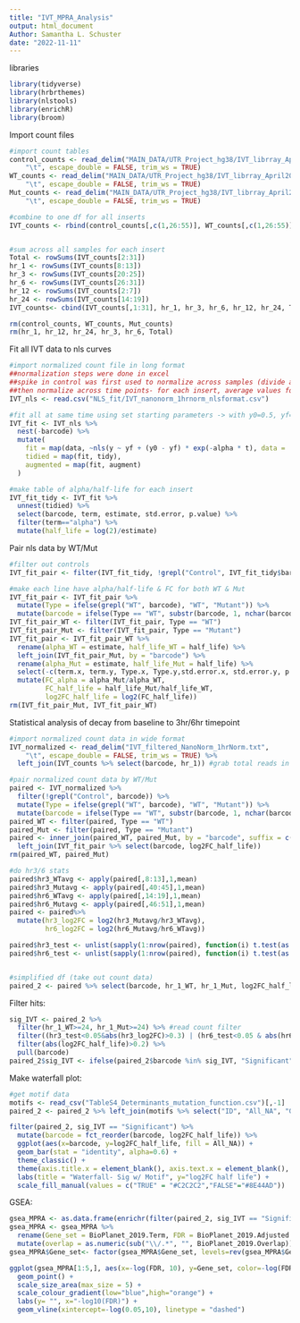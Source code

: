 ---
title: "IVT_MPRA_Analysis"
output: html_document
Author: Samantha L. Schuster
date: "2022-11-11"
---

libraries
```{r}
library(tidyverse)
library(hrbrthemes)
library(nlstools)
library(enrichR)
library(broom)
```

Import count files
```{r}
#import count tables
control_counts <- read_delim("MAIN_DATA/UTR_Project_hg38/IVT_librray_April2022_v2/count_files/v2_strict_150M_Control_ids_with_counts_per_sample.txt", 
    "\t", escape_double = FALSE, trim_ws = TRUE)
WT_counts <- read_delim("MAIN_DATA/UTR_Project_hg38/IVT_librray_April2022_v2/count_files/v2_strict_150M_WT_ids_with_counts_per_sample.txt",
    "\t", escape_double = FALSE, trim_ws = TRUE)
Mut_counts <- read_delim("MAIN_DATA/UTR_Project_hg38/IVT_librray_April2022_v2/count_files/v2_strict_150M_Mutant_ids_with_counts_per_sample.txt",
    "\t", escape_double = FALSE, trim_ws = TRUE)

#combine to one df for all inserts
IVT_counts <- rbind(control_counts[,c(1,26:55)], WT_counts[,c(1,26:55)], Mut_counts[,c(1,26:55)])


#sum across all samples for each insert
Total <- rowSums(IVT_counts[2:31])
hr_1 <- rowSums(IVT_counts[8:13])
hr_3 <- rowSums(IVT_counts[20:25])
hr_6 <- rowSums(IVT_counts[26:31])
hr_12 <- rowSums(IVT_counts[2:7])
hr_24 <- rowSums(IVT_counts[14:19])
IVT_counts<- cbind(IVT_counts[,1:31], hr_1, hr_3, hr_6, hr_12, hr_24, Total)

rm(control_counts, WT_counts, Mut_counts)
rm(hr_1, hr_12, hr_24, hr_3, hr_6, Total)
```

Fit all IVT data to nls curves
```{r}
#import normalized count file in long format
##normalization steps were done in excel
##spike in control was first used to normalize across samples (divide all insert count values in a sample by the read count of spike-in insert for that sample)
##then normalize across time points- for each insert, average values for 1hr time points, use this to normalize all other sample values for that insert such that everything is normalized decay from baseline at 1hr
IVT_nls <- read.csv("NLS_fit/IVT_nanonorm_1hrnorm_nlsformat.csv")

#fit all at same time using set starting parameters -> with y0=0.5, yf=0, alpha=0.1
IVT_fit <- IVT_nls %>%
  nest(-barcode) %>%
  mutate(
    fit = map(data, ~nls(y ~ yf + (y0 - yf) * exp(-alpha * t), data = ., start = list(y0 = 0.5, yf = 0, alpha = 0.1))),
    tidied = map(fit, tidy),
    augmented = map(fit, augment)
  )

#make table of alpha/half-life for each insert
IVT_fit_tidy <- IVT_fit %>%
  unnest(tidied) %>%
  select(barcode, term, estimate, std.error, p.value) %>%
  filter(term=="alpha") %>%
  mutate(half_life = log(2)/estimate)
```

Pair nls data by WT/Mut
```{r}
#filter out controls
IVT_fit_pair <- filter(IVT_fit_tidy, !grepl("Control", IVT_fit_tidy$barcode))

#make each line have alpha/half-life & FC for both WT & Mut
IVT_fit_pair <- IVT_fit_pair %>%
  mutate(Type = ifelse(grepl("WT", barcode), "WT", "Mutant")) %>%
  mutate(barcode = ifelse(Type == "WT", substr(barcode, 1, nchar(barcode)-3), substr(barcode, 1, nchar(barcode)-7)))
IVT_fit_pair_WT <- filter(IVT_fit_pair, Type == "WT")
IVT_fit_pair_Mut <- filter(IVT_fit_pair, Type == "Mutant")
IVT_fit_pair <- IVT_fit_pair_WT %>%
  rename(alpha_WT = estimate, half_life_WT = half_life) %>%
  left_join(IVT_fit_pair_Mut, by = "barcode") %>%
  rename(alpha_Mut = estimate, half_life_Mut = half_life) %>%
  select(-c(term.x, term.y, Type.x, Type.y,std.error.x, std.error.y, p.value.x, p.value.y)) %>%
  mutate(FC_alpha = alpha_Mut/alpha_WT, 
         FC_half_life = half_life_Mut/half_life_WT,
         log2FC_half_life = log2(FC_half_life))
rm(IVT_fit_pair_Mut, IVT_fit_pair_WT)
```

Statistical analysis of decay from baseline to 3hr/6hr timepoint
```{r}
#import normalized count data in wide format
IVT_normalized <- read_delim("IVT_filtered_NanoNorm_1hrNorm.txt", 
    "\t", escape_double = FALSE, trim_ws = TRUE) %>%
  left_join(IVT_counts %>% select(barcode, hr_1)) #grab total reads in hr1 across replicates from raw count file

#pair normalized count data by WT/Mut
paired <- IVT_normalized %>%
  filter(!grepl("Control", barcode)) %>%
  mutate(Type = ifelse(grepl("WT", barcode), "WT", "Mutant")) %>%
  mutate(barcode = ifelse(Type == "WT", substr(barcode, 1, nchar(barcode)-3), substr(barcode, 1, nchar(barcode)-7)))
paired_WT <- filter(paired, Type == "WT")
paired_Mut <- filter(paired, Type == "Mutant")
paired <- inner_join(paired_WT, paired_Mut, by = "barcode", suffix = c("_WT", "_Mut")) %>%
  left_join(IVT_fit_pair %>% select(barcode, log2FC_half_life))
rm(paired_WT, paired_Mut)

#do hr3/6 stats
paired$hr3_WTavg <- apply(paired[,8:13],1,mean)
paired$hr3_Mutavg <- apply(paired[,40:45],1,mean)
paired$hr6_WTavg <- apply(paired[,14:19],1,mean)
paired$hr6_Mutavg <- apply(paired[,46:51],1,mean)
paired <- paired%>% 
  mutate(hr3_log2FC = log2(hr3_Mutavg/hr3_WTavg), 
         hr6_log2FC = log2(hr6_Mutavg/hr6_WTavg))

paired$hr3_test <- unlist(sapply(1:nrow(paired), function(i) t.test(as.numeric(as.character(unlist(paired[i,8:13]))), as.numeric(as.character(unlist(paired[i,40:45]))))[c("p.value")])) %>% unname()
paired$hr6_test <- unlist(sapply(1:nrow(paired), function(i) t.test(as.numeric(as.character(unlist(paired[i,14:19]))), as.numeric(as.character(unlist(paired[i,46:51]))))[c("p.value")])) %>% unname()


#simplified df (take out count data)
paired_2 <- paired %>% select(barcode, hr_1_WT, hr_1_Mut, log2FC_half_life, hr3_log2FC, hr6_log2FC, hr3_test, hr6_test)
```

Filter hits:
```{r}
sig_IVT <- paired_2 %>% 
  filter(hr_1_WT>=24, hr_1_Mut>=24) %>% #read count filter
  filter((hr3_test<0.05&abs(hr3_log2FC)>0.3) | (hr6_test<0.05 & abs(hr6_log2FC)>0.3)) %>% #p<0.05
  filter(abs(log2FC_half_life)>0.2) %>%
  pull(barcode)
paired_2$sig_IVT <- ifelse(paired_2$barcode %in% sig_IVT, "Significant", "Not Significant")
```

Make waterfall plot:
```{r}
#get motif data
motifs <- read_csv("TableS4_Determinants_mutation_function.csv")[,-1]
paired_2 <- paired_2 %>% left_join(motifs %>% select("ID", "All_NA", "Gene"), by=c("barcode"="ID"))

filter(paired_2, sig_IVT == "Significant") %>%
  mutate(barcode = fct_reorder(barcode, log2FC_half_life)) %>%
  ggplot(aes(x=barcode, y=log2FC_half_life, fill = All_NA)) +
  geom_bar(stat = "identity", alpha=0.6) +
  theme_classic() +
  theme(axis.title.x = element_blank(), axis.text.x = element_blank(), axis.ticks.x = element_blank()) +
  labs(title = "Waterfall- Sig w/ Motif", y="log2FC half life") +  
  scale_fill_manual(values = c("TRUE" = "#C2C2C2","FALSE"="#8E44AD"))
```

GSEA:
```{r}
gsea_MPRA <- as.data.frame(enrichr(filter(paired_2, sig_IVT == "Significant")$Gene, databases = "BioPlanet_2019")) 
gsea_MPRA <- gsea_MPRA %>%
  rename(Gene_set = BioPlanet_2019.Term, FDR = BioPlanet_2019.Adjusted.P.value) %>%
  mutate(overlap = as.numeric(sub("\\/.*", "", BioPlanet_2019.Overlap)))
gsea_MPRA$Gene_set<- factor(gsea_MPRA$Gene_set, levels=rev(gsea_MPRA$Gene_set))

ggplot(gsea_MPRA[1:5,], aes(x=-log(FDR, 10), y=Gene_set, color=-log(FDR, 10), size = overlap)) + 
  geom_point() +
  scale_size_area(max_size = 5) +
  scale_colour_gradient(low="blue",high="orange") + 
  labs(y= "", x="-log10(FDR)") + 
  geom_vline(xintercept=-log(0.05,10), linetype = "dashed")
```

